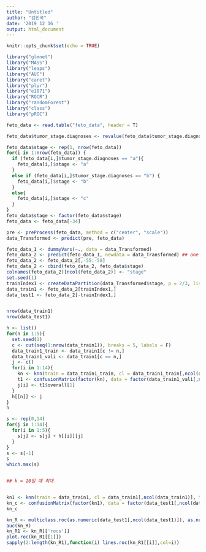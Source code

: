 ```yaml
---
title: "Untitled"
author: "김민국"
date: '2019 12 16 '
output: html_document
---
```


```r
knitr::opts_chunk$set(echo = TRUE)
```

```r

library("glmnet")
library("MASS")
library("leaps")
library("AUC")
library("caret")
library("plyr")
library("e1071")
library("ROCR")
library("randomForest")
library("class")
library("pROC")

feto_data <- read.table("feto_data", header = T)

feto_data$tumor_stage.diagnoses <- revalue(feto_data$tumor_stage.diagnoses, replace = c("stage i" = "a" ,"stage ii" = "b", "stage iii" = "c", "stage iiia" = "d", "stage iiib" = "e", "stage iiic" = "f", "stage iv" = "g", "stage iva" = "h", "stage ivb" = "i"))

feto_data$stage <- rep(1, nrow(feto_data))
for(i in 1:nrow(feto_data)) {
  if (feto_data[i,]$tumor_stage.diagnoses == "a"){
    feto_data[i,]$stage <- "a"
  }
  else if (feto_data[i,]$tumor_stage.diagnoses == "b") {
    feto_data[i,]$stage <- "b"
  }
  else{
    feto_data[i,]$stage <- "c"
  }
}
feto_data$stage <- factor(feto_data$stage)
feto_data <- feto_data[-34]

pre <- preProcess(feto_data, method = c("center", "scale"))
data_Transformed <- predict(pre, feto_data)

feto_data_1 <- dummyVars(~., data = data_Transformed)
feto_data_2 <- predict(feto_data_1, newdata = data_Transformed) ## one hot encoding
feto_data_2 <- feto_data_2[,-55:-58]
feto_data_2 <- cbind(feto_data_2, feto_data$stage)
colnames(feto_data_2)[ncol(feto_data_2)] <- "stage"
set.seed(1)
trainIndex1 <- createDataPartition(data_Transformed$stage, p = 2/3, list = FALSE, times = 1)
data_train1 <- feto_data_2[trainIndex1,]
data_test1 <- feto_data_2[-trainIndex1,]


nrow(data_train1)
nrow(data_test1)

h <- list()
for(n in 1:5){
  set.seed(1)
  c <- cut(seq(1:nrow(data_train1)), breaks = 5, labels = F)
  data_train1_train <- data_train1[c != n,]
  data_train1_vali <- data_train1[c == n,]
  j <- c()
  for(i in 1:14){
    kn <- knn(train = data_train1_train, cl = data_train1_train[,ncol(data_train1_train)], test = data_train1_vali, k = i) 
    t1 <- confusionMatrix(factor(kn), data = factor(data_train1_vali[,ncol(data_train1_vali)]))
    j[i] <- t1$overall[1]
  }
  h[[n]] <- j 
}
h

s <- rep(0,14)
for(j in 1:14){
  for(i in 1:5){
    s[j] <- s[j] + h[[i]][j]
  }
}
s <- s[-1]
s
which.max(s)


## k = 10일 때 최대 


kn1 <- knn(train = data_train1, cl = data_train1[,ncol(data_train1)], test = data_test1, k = 10)
kn_c <- confusionMatrix(factor(kn1), data = factor(data_test1[,ncol(data_test1)]))
kn_c

kn_R <- multiclass.roc(as.numeric(data_test1[,ncol(data_test1)]), as.numeric(kn1))
auc(kn_R)
kn_R1 <- kn_R[['rocs']]
plot.roc(kn_R1[[1]])
sapply(2:length(kn_R1),function(i) lines.roc(kn_R1[[i]],col=i))



```